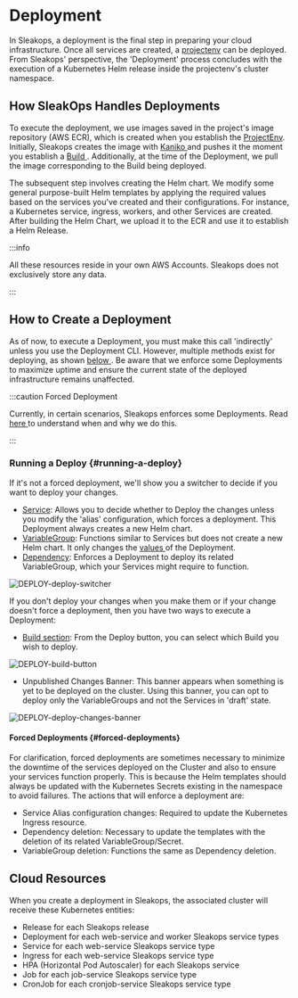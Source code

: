 # Deployment

In Sleakops, a deployment is the final step in preparing your cloud infrastructure. Once all services are created, a [projectenv](/project) can be deployed. From Sleakops' perspective, the 'Deployment' process concludes with the execution of a Kubernetes Helm release inside the projectenv's cluster namespace.

## How SleakOps Handles Deployments

To execute the deployment, we use images saved in the project's image repository (AWS ECR), which is created when you establish the [ProjectEnv](/project). Initially, Sleakops creates the image with [Kaniko <FiExternalLink/> ](https://github.com/GoogleContainerTools/kaniko) and pushes it the moment you establish a [Build ](/project/build). Additionally, at the time of the Deployment, we pull the image corresponding to the Build being deployed. 

The subsequent step involves creating the Helm chart. We modify some general purpose-built Helm templates by applying the required values based on the services you've created and their configurations. For instance, a Kubernetes service, ingress, workers, and other Services are created. After building the Helm Chart, we upload it to the ECR and use it to establish a Helm Release.

:::info

All these resources reside in your own AWS Accounts. Sleakops does not exclusively store any data.

:::

## How to Create a Deployment

As of now, to execute a Deployment, you must make this call 'indirectly' unless you use the Deployment CLI. However, multiple methods exist for deploying, as shown [below ](#running-a-deploy). Be aware that we enforce some Deployments to maximize uptime and ensure the current state of the deployed infrastructure remains unaffected.

:::caution Forced Deployment

Currently, in certain scenarios, Sleakops enforces some Deployments. Read [here ](#forced-deployments) to understand when and why we do this.

:::

### Running a Deploy {#running-a-deploy}

If it's not a forced deployment, we'll show you a switcher to decide if you want to deploy your changes.

- [Service](/service/index.mdx): Allows you to decide whether to Deploy the changes unless you modify the 'alias' configuration, which forces a deployment. This Deployment always creates a new Helm chart.
- [VariableGroup](/vargroup): Functions similar to Services but does not create a new Helm chart. It only changes the [values ](https://helm.sh/docs/chart_best_practices/values/) of the Deployment.
- [Dependency](/dependency): Enforces a Deployment to deploy its related VariableGroup, which your Services might require to function.

<Zoom overlayBgColorEnd="rgba(255, 255, 255, 0.8)">
  <img src="/img/deployment/DEPLOY-deploy-switcher.png" alt="DEPLOY-deploy-switcher" style={{ height: '125px', width: 'auto' }}/>
</Zoom>

If you don't deploy your changes when you make them or if your change doesn't force a deployment, then you have two ways to execute a Deployment:

- [Build section](/project/build): From the Deploy button, you can select which Build you wish to deploy.
<Zoom overlayBgColorEnd="rgba(255, 255, 255, 0.8)">
  <img src="/img/deployment/DEPLOY-build-button.png" alt="DEPLOY-build-button" style={{ height: '250px', width: 'auto' }}/>
</Zoom>

- Unpublished Changes Banner: This banner appears when something is yet to be deployed on the cluster. Using this banner, you can opt to deploy only the VariableGroups and not the Services in 'draft' state.
<Zoom overlayBgColorEnd="rgba(255, 255, 255, 0.8)">
  <img src="/img/deployment/DEPLOY-deploy-changes-banner.png" alt="DEPLOY-deploy-changes-banner" style={{ height: '350px', width: 'auto' }}/>
</Zoom>

#### Forced Deployments {#forced-deployments}

For clarification, forced deployments are sometimes necessary to minimize the downtime of the services deployed on the Cluster and also to ensure your services function properly. This is because the Helm templates should always be updated with the Kubernetes Secrets existing in the namespace to avoid failures. The actions that will enforce a deployment are:

- Service Alias configuration changes: Required to update the Kubernetes Ingress resource.
- Dependency deletion: Necessary to update the templates with the deletion of its related VariableGroup/Secret.
- VariableGroup deletion: Functions the same as Dependency deletion.

## Cloud Resources

When you create a deployment in Sleakops, the associated cluster will receive these Kubernetes entities:

- Release for each Sleakops release
- Deployment for each web-service and worker Sleakops service types
- Service for each web-service Sleakops service type
- Ingress for each web-service Sleakops service type
- HPA (Horizontal Pod Autoscaler) for each Sleakops service
- Job for each job-service Sleakops service type
- CronJob for each cronjob-service Sleakops service type
